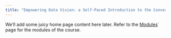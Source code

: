 ```yaml
---
title: "Empowering Data Vision: a Self-Paced Introduction to the Convergence of AI and Data Science"
---
```


We'll add some juicy home page content here later. Refer to the  [Modules](course.qmd)` page for the modules of the course. 